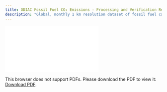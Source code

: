 ```yaml
---
title: ODIAC Fossil Fuel CO₂ Emissions - Processing and Verification Report
description: "Global, monthly 1 km resolution dataset of fossil fuel carbon dioxide emissions, version 2022"
---
```

<object data="./reports/odiac-ffco2-monthgrid-v2022_Processing and Verification Report" type="application/pdf" width="1024px" height="1000px">
    <embed src="./reports/odiac-ffco2-monthgrid-v2022_Processing and Verification Report.pdf">
        <p>This browser does not support PDFs. Please download the PDF to view it: <a href="./reports/casagfed-carbonflux-monthgrid-v3_Processing and Verification Report.pdf">Download PDF</a>.</p>
    </embed>
</object>